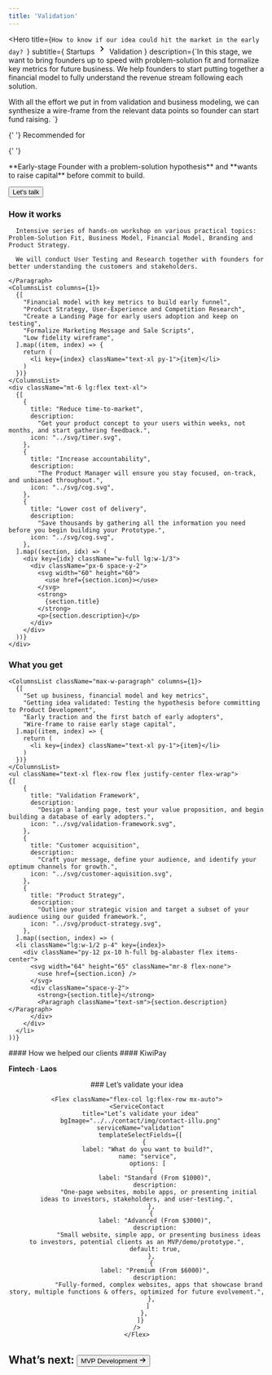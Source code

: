```yaml
---
title: 'Validation'
---
```


<Hero
  title={`How to know if our idea
  could hit the market in the early day?
  `}
  subtitle={
    <Flex className="gap-0">
    Startups
      <svg stroke="currentColor" fill="currentColor" stroke-width="0" viewBox="0 0 24 24" height="1.5em" width="1.5em" xmlns="http://www.w3.org/2000/svg"><path d="M8.59 16.34l4.58-4.59-4.58-4.59L10 5.75l6 6-6 6z"></path></svg>
    Validation
    </Flex>
  }
  description={`In this stage, we want to bring founders up to speed with problem-solution fit and formalize key metrics for future business. We help founders to start putting together a financial model to fully understand the revenue stream following each solution.

With all the effort we put in from validation and business modeling, we can synthesize a wire-frame from the relevant data points so founder can start fund raising.
`}

>

{' '}
<Paragraph className="text-primary text-md font-bold uppercase mb-2">
  Recommended for
</Paragraph>

{' '}
<div className="max-w-paragraph text-xl">
  **Early-stage Founder with a problem-solution hypothesis** and **wants to
  raise capital** before commit to build.
</div>

  <Button className="mt-6" href="#contact">Let's talk</Button>
</Hero>

<Section className="bg-alabaster">
  <Column>
    <H3 className="text-heading text-3xl">
      How it works
    </H3>
    <Paragraph className="text-xl max-w-paragraph space-y-4">

      Intensive series of hands-on workshop on various practical topics: Problem-Solution Fit, Business Model, Financial Model, Branding and Product Strategy.

      We will conduct User Testing and Research together with founders for better understanding the customers and stakeholders.

    </Paragraph>
    <ColumnsList columns={1}>
      {[
        "Financial model with key metrics to build early funnel",
        "Product Strategy, User-Experience and Competition Research",
        "Create a Landing Page for early users adoption and keep on testing",
        "Formalize Marketing Message and Sale Scripts",
        "Low fidelity wireframe",
      ].map((item, index) => {
        return (
          <li key={index} className="text-xl py-1">{item}</li>
        )
      })}
    </ColumnsList>
    <div className="mt-6 lg:flex text-xl">
      {[
        {
          title: "Reduce time-to-market",
          description:
            "Get your product concept to your users within weeks, not months, and start gathering feedback.",
          icon: "../svg/timer.svg",
        },
        {
          title: "Increase accountability",
          description:
            "The Product Manager will ensure you stay focused, on-track, and unbiased throughout.",
          icon: "../svg/cog.svg",
        },
        {
          title: "Lower cost of delivery",
          description:
            "Save thousands by gathering all the information you need before you begin building your Prototype.",
          icon: "../svg/cog.svg",
        },
      ].map((section, idx) => (
        <div key={idx} className="w-full lg:w-1/3">
          <div className="px-6 space-y-2">
            <svg width="60" height="60">
              <use href={section.icon}></use>
            </svg>
            <strong>
              {section.title}
            </strong>
            <p>{section.description}</p>
          </div>
        </div>
      ))}
    </div>

   </Column>
</Section>

<Section>
  <Column gap="3xl">
    <H3 className="text-heading text-3xl">
      What you get
    </H3>

    <ColumnsList className="max-w-paragraph" columns={1}>
      {[
        "Set up business, financial model and key metrics",
        "Getting idea validated: Testing the hypothesis before committing to Product Development",
        "Early traction and the first batch of early adopters",
        "Wire-frame to raise early stage capital",
      ].map((item, index) => {
        return (
          <li key={index} className="text-xl py-1">{item}</li>
        )
      })}
    </ColumnsList>
    <ul className="text-xl flex-row flex justify-center flex-wrap">
    {[
        {
          title: "Validation Framework",
          description:
            "Design a landing page, test your value proposition, and begin building a database of early adopters.",
          icon: "../svg/validation-framework.svg",
        },
        {
          title: "Customer acquisition",
          description:
            "Craft your message, define your audience, and identify your optimum channels for growth.",
          icon: "../svg/customer-aquisition.svg",
        },
        {
          title: "Product Strategy",
          description:
            "Outline your strategic vision and target a subset of your audience using our guided framework.",
          icon: "../svg/product-strategy.svg",
        },
      ].map((section, index) => (
      <li className="lg:w-1/2 p-4" key={index}>
        <div className="py-12 px-10 h-full bg-alabaster flex items-center">
          <svg width="64" height="65" className="mr-8 flex-none">
            <use href={section.icon} />
          </svg>
          <div className="space-y-2">
            <strong>{section.title}</strong>
            <Paragraph className="text-sm">{section.description}</Paragraph>
          </div>
        </div>
      </li>
    ))}

</ul>
</Column>
</Section>

<Section>
#### How we helped our clients

<Flex className="sm:max-w-1/2">
<Project colored background="tertiary-blue" href="/work/kiwipay" image="./img/kiwipay.png" imageAlt="Kiwipay landing logo" imageClassName="pt-8 pb-0 px-[4.5%] **:w-full !**:object-fit" className="max-h-[400px] overflow-hidden">
  #### KiwiPay

**Fintech · Laos**

</Project>
</Flex>

</Section>

<Hero>
  <Center className="flex flex-col gap-12">
    ### Let’s validate your idea

    <Flex className="flex-col lg:flex-row mx-auto">
    <ServiceContact
      title="Let’s validate your idea"
      bgImage="../../contact/img/contact-illu.png"
      serviceName="validation"
      templateSelectFields={[
        {
          label: "What do you want to build?",
          name: "service",
          options: [
            {
              label: "Standard (From $1000)",
              description:
                "One-page websites, mobile apps, or presenting initial ideas to investors, stakeholders, and user-testing.",
            },
            {
              label: "Advanced (From $3000)",
              description:
                "Small website, simple app, or presenting business ideas to investors, potential clients as an MVP/demo/prototype.",
              default: true,
            },
            {
              label: "Premium (From $6000)",
              description:
                "Fully-formed, complex websites, apps that showcase brand story, multiple functions & offers, optimized for future evolvement.",
            },
          ]
        },
      ]}
    />
    </Flex>

  </Center>
</Hero>

<Section fullWidth className="bg-foreground py-12">
  <Container className="dwarves-container">
    <h2 className="flex items-center justify-center text-heading text-muted text-3xl">
      <span>What’s next:</span>
      <Button
        variant="link"
        className="inline items-center text-primary text-3xl"
        href="/startup/mvp"
      >
        MVP Development
        <svg
          stroke="currentColor"
          fill="currentColor"
          strokeWidth="0"
          viewBox="0 0 16 16"
          className="ml-1"
          height="1em"
          width="1em"
          xmlns="http://www.w3.org/2000/svg"
        >
          <path
            fillRule="evenodd"
            clipRule="evenodd"
            d="M9 13.887l5-5V8.18l-5-5-.707.707 4.146 4.147H2v1h10.44L8.292 13.18l.707.707z"
          ></path>
        </svg>
      </Button>
    </h2>
  </Container>
</Section>

